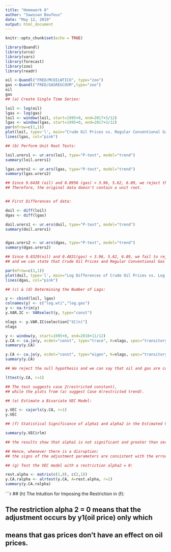 ---
title: "Homework 8"
author: "Sawssan Boufous"
date: "May 12, 2019"
output: html_document
---

```{r setup, include=FALSE}
knitr::opts_chunk$set(echo = TRUE)
```

```{r}

library(Quandl)
library(urca)
library(vars)
library(forecast)
library(zoo)
library(readr)
```

```{r}


oil <-Quandl("FRED/MCOILWTICO", type="zoo")
gas <-Quandl("FRED/GASREGCOVM",type="zoo")
oil
gas
## (a) Create Single Time Series:

loil <- log(oil)
lgas <- log(gas)
loil <- window(loil, start=1995+0, end=2017+3/12)
lgas <- window(lgas, start=1995+0, end=2017+3/12)
par(mfrow=c(1,1))
plot(loil, type='l', main="Crude Oil Prices vs. Regular Conventional Gas Prices", col="green", ylim=c(-1, 5))
lines(lgas, col="pink")  

```

```{r}

## (b) Perform Unit Root Tests:

loil.urers1 <- ur.ers(loil, type="P-test", model="trend")
summary(loil.urers1)

lgas.urers2 <- ur.ers(lgas, type="P-test", model="trend")
summary(lgas.urers2)

## Since 9.6438 (oil) and 8.0956 (gas) > 3.96, 5.62, 6.89, we reject the null hypothesis that suppose that the time series has a unit root.
## Therefore, the original data doesn't contain a unit root.


## First Differences of data:

doil <- diff(loil)
dgas <- diff(lgas)

doil.urers1 <- ur.ers(doil, type="P-test", model="trend")
summary(doil.urers1)


dgas.urers2 <- ur.ers(dgas, type="P-test", model="trend")
summary(dgas.urers2)

## Since 0.8329(oil) and 0.4831(gas) < 3.96, 5.62, 6.89, we fail to reject the null hypothesis,
## and we can state that Crude Oil Prices and Regular Conventional Gas Price are I(1).

par(mfrow=c(1,1))
plot(doil, type='l', main="Log Differences of Crude Oil Prices vs. Log Differences of Gas Prices", col="green", ylim=c(-0.4, 0.4))
lines(dgas, col="pink")
```

```{r}
## (c) & (d) Determining the Number of Lags:

y <- cbind(loil, lgas)
colnames(y) <- c("log.wti","log.gas")
y <- na.trim(y)
y.VAR.IC <- VARselect(y, type="const")

nlags <- y.VAR.IC$selection["SC(n)"]
nlags

y <- window(y, start=1995+0, end=2010+11/12)
y.CA <- ca.jo(y, ecdet="const", type="trace", K=nlags, spec="transitory")
summary(y.CA)

y.CA <- ca.jo(y, ecdet="const", type="eigen", K=nlags, spec="transitory")
summary(y.CA)

## We reject the null hypothesis and we can say that oil and gas are cointegrated. 

lttest(y.CA, r=1)

## The test suggests case 2(restricted constant),
## while the plots from (a) suggest Case 4(restricted trend).
```


```{r}
## (e) Estimate a Bivariate VEC Model:

y.VEC <- cajorls(y.CA, r=1)
y.VEC
```

```{r}

## (f) Statistical Significance of alpha1 and alpha2 in the Estimated VEC Model:

summary(y.VEC$rlm)

## the results show that alpha1 is not significant and greater than zero  while alpha 2 is significant and is also positive. 

## Hence, whenever there is a disruption:
## the signs of the adjustment parameters are consistent with the error correction mechanism.
```

```{r}
## (g) Test the VEC model with a restriction alpha2 = 0:

rest.alpha <- matrix(c(1,0), c(2,1))
y.CA.ralpha <- alrtest(y.CA, A=rest.alpha, r=1)
summary(y.CA.ralpha)
```

```{r}
## (h) The Intuition for Imposing the Restriction in (f):

## The restriction alpha 2 = 0 means that the adjustment occurs by y1(oil price) only which
## means  that gas prices don't have an effect on oil prices.

